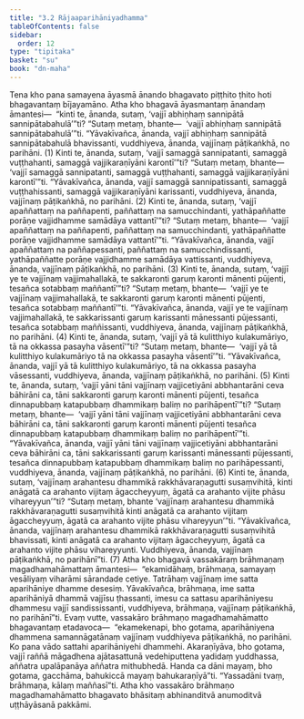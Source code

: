 ```yaml
---
title: "3.2 Rājaaparihāniyadhamma"
tableOfContents: false
sidebar:
  order: 12
type: "tipitaka"
basket: "su"
book: "dn-maha"
---
```



<DynamicBreadcrumb />

<Division number="134" book="dn-maha">

<Paragraph number="245" book="dn-maha">
Tena kho pana samayena āyasmā ānando bhagavato piṭṭhito ṭhito hoti bhagavantaṃ bījayamāno. Atha kho bhagavā āyasmantaṃ ānandaṃ āmantesi—  “kinti te, ānanda, sutaṃ, ‘vajjī abhiṇhaṃ sannipātā sannipātabahulā’”ti? “Sutaṃ metaṃ, bhante—  ‘vajjī abhiṇhaṃ sannipātā sannipātabahulā’”ti. “Yāvakīvañca, ānanda, vajjī abhiṇhaṃ sannipātā sannipātabahulā bhavissanti, vuddhiyeva, ānanda, vajjīnaṃ pāṭikaṅkhā, no parihāni. (1)
</Paragraph>

<Paragraph number="246" book="dn-maha">
Kinti te, ānanda, sutaṃ, ‘vajjī samaggā sannipatanti, samaggā vuṭṭhahanti, samaggā vajjikaraṇīyāni karontī’”ti? “Sutaṃ metaṃ, bhante—  ‘vajjī samaggā sannipatanti, samaggā vuṭṭhahanti, samaggā vajjikaraṇīyāni karontī’”ti. “Yāvakīvañca, ānanda, vajjī samaggā sannipatissanti, samaggā vuṭṭhahissanti, samaggā vajjikaraṇīyāni karissanti, vuddhiyeva, ānanda, vajjīnaṃ pāṭikaṅkhā, no parihāni. (2)
</Paragraph>

<Paragraph number="247" book="dn-maha">
Kinti te, ānanda, sutaṃ, ‘vajjī apaññattaṃ na paññapenti, paññattaṃ na samucchindanti, yathāpaññatte porāṇe vajjidhamme samādāya vattantī’”ti? “Sutaṃ metaṃ, bhante—  ‘vajjī apaññattaṃ na paññapenti, paññattaṃ na samucchindanti, yathāpaññatte porāṇe vajjidhamme samādāya vattantī’”ti. “Yāvakīvañca, ānanda, vajjī apaññattaṃ na paññapessanti, paññattaṃ na samucchindissanti, yathāpaññatte porāṇe vajjidhamme samādāya vattissanti, vuddhiyeva, ānanda, vajjīnaṃ pāṭikaṅkhā, no parihāni. (3)
</Paragraph>

<Paragraph number="248" book="dn-maha">
Kinti te, ānanda, sutaṃ, ‘vajjī ye te vajjīnaṃ vajjimahallakā, te sakkaronti garuṃ karonti mānenti pūjenti, tesañca sotabbaṃ maññantī’”ti? “Sutaṃ metaṃ, bhante—  ‘vajjī ye te vajjīnaṃ vajjimahallakā, te sakkaronti garuṃ karonti mānenti pūjenti, tesañca sotabbaṃ maññantī’”ti. “Yāvakīvañca, ānanda, vajjī ye te vajjīnaṃ vajjimahallakā, te sakkarissanti garuṃ karissanti mānessanti pūjessanti, tesañca sotabbaṃ maññissanti, vuddhiyeva, ānanda, vajjīnaṃ pāṭikaṅkhā, no parihāni. (4)
</Paragraph>

<Paragraph number="249" book="dn-maha">
Kinti te, ānanda, sutaṃ, ‘vajjī yā tā kulitthiyo kulakumāriyo, tā na okkassa pasayha vāsentī’”ti? “Sutaṃ metaṃ, bhante—  ‘vajjī yā tā kulitthiyo kulakumāriyo tā na okkassa pasayha vāsentī’”ti. “Yāvakīvañca, ānanda, vajjī yā tā kulitthiyo kulakumāriyo, tā na okkassa pasayha vāsessanti, vuddhiyeva, ānanda, vajjīnaṃ pāṭikaṅkhā, no parihāni. (5)
</Paragraph>

<Paragraph number="250" book="dn-maha">
Kinti te, ānanda, sutaṃ, ‘vajjī yāni tāni vajjīnaṃ vajjicetiyāni abbhantarāni ceva bāhirāni ca, tāni sakkaronti garuṃ karonti mānenti pūjenti, tesañca dinnapubbaṃ katapubbaṃ dhammikaṃ baliṃ no parihāpentī’”ti? “Sutaṃ metaṃ, bhante—  ‘vajjī yāni tāni vajjīnaṃ vajjicetiyāni abbhantarāni ceva bāhirāni ca, tāni sakkaronti garuṃ karonti mānenti pūjenti tesañca dinnapubbaṃ katapubbaṃ dhammikaṃ baliṃ no parihāpentī’”ti. “Yāvakīvañca, ānanda, vajjī yāni tāni vajjīnaṃ vajjicetiyāni abbhantarāni ceva bāhirāni ca, tāni sakkarissanti garuṃ karissanti mānessanti pūjessanti, tesañca dinnapubbaṃ katapubbaṃ dhammikaṃ baliṃ no parihāpessanti, vuddhiyeva, ānanda, vajjīnaṃ pāṭikaṅkhā, no parihāni. (6)
</Paragraph>

<Paragraph number="251" book="dn-maha">
Kinti te, ānanda, sutaṃ, ‘vajjīnaṃ arahantesu dhammikā rakkhāvaraṇagutti susaṃvihitā, kinti anāgatā ca arahanto vijitaṃ āgaccheyyuṃ, āgatā ca arahanto vijite phāsu vihareyyun’”ti? “Sutaṃ metaṃ, bhante ‘vajjīnaṃ arahantesu dhammikā rakkhāvaraṇagutti susaṃvihitā kinti anāgatā ca arahanto vijitaṃ āgaccheyyuṃ, āgatā ca arahanto vijite phāsu vihareyyun’”ti. “Yāvakīvañca, ānanda, vajjīnaṃ arahantesu dhammikā rakkhāvaraṇagutti susaṃvihitā bhavissati, kinti anāgatā ca arahanto vijitaṃ āgaccheyyuṃ, āgatā ca arahanto vijite phāsu vihareyyunti. Vuddhiyeva, ānanda, vajjīnaṃ pāṭikaṅkhā, no parihānī”ti. (7)
</Paragraph>

</Division>
<Division number="135" book="dn-maha">

<Paragraph number="252" book="dn-maha">
Atha kho bhagavā vassakāraṃ brāhmaṇaṃ magadhamahāmattaṃ āmantesi—  “ekamidāhaṃ, brāhmaṇa, samayaṃ vesāliyaṃ viharāmi sārandade cetiye. Tatrāhaṃ vajjīnaṃ ime satta aparihāniye dhamme desesiṃ. Yāvakīvañca, brāhmaṇa, ime satta aparihāniyā dhammā vajjīsu ṭhassanti, imesu ca sattasu aparihāniyesu dhammesu vajjī sandississanti, vuddhiyeva, brāhmaṇa, vajjīnaṃ pāṭikaṅkhā, no parihānī”ti.
</Paragraph>

<Paragraph number="253" book="dn-maha">
Evaṃ vutte, vassakāro brāhmaṇo magadhamahāmatto bhagavantaṃ etadavoca—  “ekamekenapi, bho gotama, aparihāniyena dhammena samannāgatānaṃ vajjīnaṃ vuddhiyeva pāṭikaṅkhā, no parihāni. Ko pana vādo sattahi aparihāniyehi dhammehi. Akaraṇīyāva, bho gotama, vajjī raññā māgadhena ajātasattunā vedehiputtena yadidaṃ yuddhassa, aññatra upalāpanāya aññatra mithubhedā. Handa ca dāni mayaṃ, bho gotama, gacchāma, bahukiccā mayaṃ bahukaraṇīyā”ti. “Yassadāni tvaṃ, brāhmaṇa, kālaṃ maññasī”ti. Atha kho vassakāro brāhmaṇo magadhamahāmatto bhagavato bhāsitaṃ abhinanditvā anumoditvā uṭṭhāyāsanā pakkāmi.
</Paragraph>
</Division>